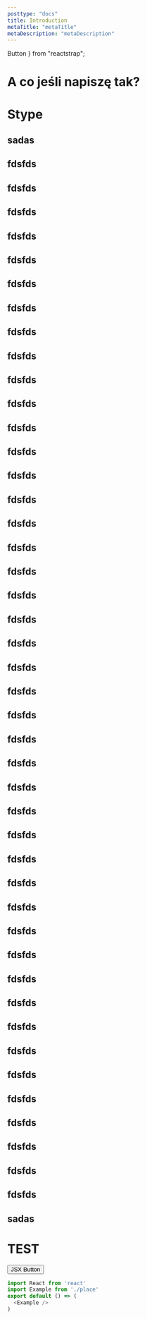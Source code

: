 ```yaml
---
posttype: "docs"
title: Introduction
metaTitle: "metaTitle"
metaDescription: "metaDescription"
---
```


  Button
} from "reactstrap";

# A co jeśli napiszę tak?

# Stype

## sadas

## fdsfds


## fdsfds
## fdsfds
## fdsfds
## fdsfds
## fdsfds
## fdsfds
## fdsfds
## fdsfds
## fdsfds
## fdsfds
## fdsfds
## fdsfds
## fdsfds
## fdsfds
## fdsfds
## fdsfds
## fdsfds
## fdsfds
## fdsfds
## fdsfds
## fdsfds
## fdsfds
## fdsfds
## fdsfds
## fdsfds
## fdsfds
## fdsfds
## fdsfds
## fdsfds
## fdsfds
## fdsfds
## fdsfds
## fdsfds
## fdsfds
## fdsfds
## fdsfds
## fdsfds
## fdsfds
## fdsfds
## fdsfds
## fdsfds
## fdsfds
## fdsfds

## sadas

# TEST

<Button className="btn-success">JSX Button</Button>

```js
import React from 'react'
import Example from './place'
export default () => (
  <Example />
)
```


